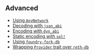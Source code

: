 ## Advanced

- [Using `AnyNetwork`](../examples/advanced/any_network)
- [Decoding with `json_abi`](../examples/advanced/decoding_json_abi)
- [Encoding with `dyn_abi`](../examples/advanced/encoding_dyn_abi)
- [Static encoding with `sol!`](../examples/advanced/encoding_sol_static)
- [Using `foundry-fork-db`](../examples/advanced/foundry_fork_db)
- [Wrapping `Provider` trait over `reth-db`](../examples/advanced/reth_db_provider)
